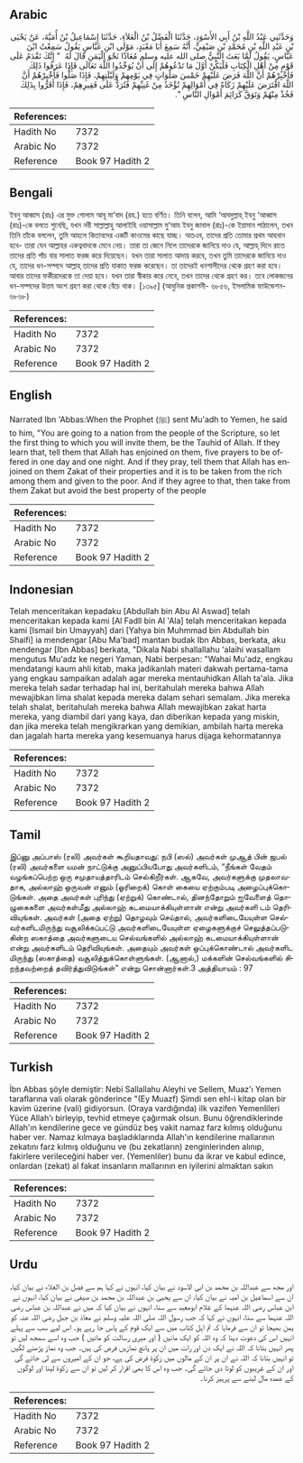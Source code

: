 ## Arabic


<div dir="rtl" lang="ar" style={{fontSize:'larger',backgroundColor:'#f8f9fa',padding:20}}>
وَحَدَّثَنِي عَبْدُ اللَّهِ بْنُ أَبِي الأَسْوَدِ، حَدَّثَنَا الْفَضْلُ بْنُ الْعَلاَءِ، حَدَّثَنَا إِسْمَاعِيلُ بْنُ أُمَيَّةَ، عَنْ يَحْيَى بْنِ عَبْدِ اللَّهِ بْنِ مُحَمَّدِ بْنِ صَيْفِيٍّ، أَنَّهُ سَمِعَ أَبَا مَعْبَدٍ، مَوْلَى ابْنِ عَبَّاسٍ يَقُولُ سَمِعْتُ ابْنَ عَبَّاسٍ، يَقُولُ لَمَّا بَعَثَ النَّبِيُّ صلى الله عليه وسلم مُعَاذًا نَحْوَ الْيَمَنِ قَالَ لَهُ ‏ "‏ إِنَّكَ تَقْدَمُ عَلَى قَوْمٍ مِنْ أَهْلِ الْكِتَابِ فَلْيَكُنْ أَوَّلَ مَا تَدْعُوهُمْ إِلَى أَنْ يُوَحِّدُوا اللَّهَ تَعَالَى فَإِذَا عَرَفُوا ذَلِكَ فَأَخْبِرْهُمْ أَنَّ اللَّهَ فَرَضَ عَلَيْهِمْ خَمْسَ صَلَوَاتٍ فِي يَوْمِهِمْ وَلَيْلَتِهِمْ، فَإِذَا صَلُّوا فَأَخْبِرْهُمْ أَنَّ اللَّهَ افْتَرَضَ عَلَيْهِمْ زَكَاةً فِي أَمْوَالِهِمْ تُؤْخَذُ مِنْ غَنِيِّهِمْ فَتُرَدُّ عَلَى فَقِيرِهِمْ، فَإِذَا أَقَرُّوا بِذَلِكَ فَخُذْ مِنْهُمْ وَتَوَقَّ كَرَائِمَ أَمْوَالِ النَّاسِ ‏"‏‏.‏
</div>
<div style={{backgroundColor:'#f8f9fa',padding:20, marginBottom: 10}}><table> <thead> <tr> <th>References:</th> <th></th> </tr> </thead> <tbody><tr><td>Hadith No</td><td>7372</td></tr><tr><td>Arabic No</td><td>7372</td></tr><tr><td>Reference</td><td>Book 97 Hadith 2</td></tr></tbody></table></div>

## Bengali


<div dir="ltr" lang="bn" style={{fontSize:'larger',backgroundColor:'#f8f9fa',padding:20}}>
ইবনু আব্বাস (রাঃ) এর মুক্ত গোলাম আবূ মা‘বাদ (রহ.) হতে বর্ণিত। তিনি বলেন, আমি ‘আবদুল্লাহ্ ইবনু ‘আব্বাস (রাঃ)-কে বলতে শুনেছি, যখন নবী সাল্লাল্লাহু আলাইহি ওয়াসাল্লাম মু‘আয ইবনু জাবাল (রাঃ)-কে ইয়ামান পাঠালেন, তখন তিনি তাঁকে বললেন, তুমি আহলে কিতাবদের একটি কাওমের কাছে যাচ্ছ। অতএব, তাদের প্রতি তোমার প্রথম আহবান হবে- তারা যেন আল্লাহর একত্ববাদকে মেনে নেয়। তারা তা জেনে নিলে তাদেরকে জানিয়ে দাও যে, আল্লাহ্ দিনে রাতে তাদের প্রতি পাঁচ বার সালাত ফরজ করে দিয়েছেন। যখন তারা সালাত আদায় করবে, তখন তুমি তাদেরকে জানিয়ে দাও যে, তাদের ধন-সম্পদে আল্লাহ্ তাদের প্রতি যাকাত ফরজ করেছেন। তা তাদেরই ধনশালীদের থেকে গ্রহণ করা হবে। আবার তাদের ফকীরদেরকে তা দেয়া হবে। যখন তারা স্বীকার করে নেবে, তখন তাদের থেকে গ্রহণ কর। তবে লোকজনের ধন-সম্পদের উত্তম অংশ গ্রহণ করা থেকে বেঁচে থাক। [১৩৯৫] (আধুনিক প্রকাশনী- ৬৮৫৬, ইসলামিক ফাউন্ডেশন- ৬৮৬৮)
</div>
<div style={{backgroundColor:'#f8f9fa',padding:20, marginBottom: 10}}><table> <thead> <tr> <th>References:</th> <th></th> </tr> </thead> <tbody><tr><td>Hadith No</td><td>7372</td></tr><tr><td>Arabic No</td><td>7372</td></tr><tr><td>Reference</td><td>Book 97 Hadith 2</td></tr></tbody></table></div>

## English


<div dir="ltr" lang="en" style={{fontSize:'larger',backgroundColor:'#f8f9fa',padding:20}}>
Narrated Ibn 'Abbas:When the Prophet (ﷺ) sent Mu'adh to Yemen, he said to him, "You are going to a nation from the people of the Scripture, so let the first thing to which you will invite them, be the Tauhid of Allah. If they learn that, tell them that Allah has enjoined on them, five prayers to be offered in one day and one night. And if they pray, tell them that Allah has enjoined on them Zakat of their properties and it is to be taken from the rich among them and given to the poor. And if they agree to that, then take from them Zakat but avoid the best property of the people
</div>
<div style={{backgroundColor:'#f8f9fa',padding:20, marginBottom: 10}}><table> <thead> <tr> <th>References:</th> <th></th> </tr> </thead> <tbody><tr><td>Hadith No</td><td>7372</td></tr><tr><td>Arabic No</td><td>7372</td></tr><tr><td>Reference</td><td>Book 97 Hadith 2</td></tr></tbody></table></div>

## Indonesian


<div dir="ltr" lang="id" style={{fontSize:'larger',backgroundColor:'#f8f9fa',padding:20}}>
Telah menceritakan kepadaku [Abdullah bin Abu Al Aswad] telah menceritakan kepada kami [Al Fadll bin Al 'Ala] telah menceritakan kepada kami [Ismail bin Umayyah] dari [Yahya bin Muhmmad bin Abdullah bin Shaifi] ia mendengar [Abu Ma'bad] mantan budak Ibn Abbas, berkata, aku mendengar [Ibn Abbas] berkata, "Dikala Nabi shallallahu 'alaihi wasallam mengutus Mu'adz ke negeri Yaman, Nabi berpesan: "Wahai Mu'adz, engkau mendatangi kaum ahli kitab, maka jadikanlah materi dakwah pertama-tama yang engkau sampaikan adalah agar mereka mentauhidkan Allah ta'ala. Jika mereka telah sadar terhadap hal ini, beritahulah mereka bahwa Allah mewajibkan lima shalat kepada mereka dalam sehari semalam. Jika mereka telah shalat, beritahulah mereka bahwa Allah mewajibkan zakat harta mereka, yang diambil dari yang kaya, dan diberikan kepada yang miskin, dan jika mereka telah mengikrarkan yang demikian, ambilah harta mereka dan jagalah harta mereka yang kesemuanya harus dijaga kehormatannya
</div>
<div style={{backgroundColor:'#f8f9fa',padding:20, marginBottom: 10}}><table> <thead> <tr> <th>References:</th> <th></th> </tr> </thead> <tbody><tr><td>Hadith No</td><td>7372</td></tr><tr><td>Arabic No</td><td>7372</td></tr><tr><td>Reference</td><td>Book 97 Hadith 2</td></tr></tbody></table></div>

## Tamil


<div dir="ltr" lang="ta" style={{fontSize:'larger',backgroundColor:'#f8f9fa',padding:20}}>
இப்னு அப்பாஸ் (ரலி) அவர்கள் கூறியதாவது: நபி (ஸல்) அவர்கள் முஆத் பின் ஜபல் (ரலி) அவர்களை யமன் நாட்டுக்கு அனுப்பியபோது அவர்களிடம், “நீங்கள் வேதம் வழங்கப்பெற்ற ஒரு சமுதாயத்தாரிடம் செல்கிறீர்கள். ஆகவே, அவர்களுக்கு முதலாவதாக, அல்லாஹ் ஒருவன் எனும் (ஓரிறைக்) கொள் கையை ஏற்கும்படி அழைப்புக்கொடுங்கள். அதை அவர்கள் புரிந்து (ஏற்றுக்) கொண்டால், தினந்தோறும் ஐவேளைத் தொழுகைகளை அவர்கள்மீது அல்லாஹ் கடமையாக்கியுள்ளான் என்று அவர்களி டம் தெரிவியுங்கள். அவர்கள் (அதை ஏற்று) தொழவும் செய்தால், அவர்களிடையேயுள்ள செல்வர்களிடமிருந்து வசூலிக்கப்பட்டு அவர்களிடையேயுள்ள ஏழைகளுக்குச் செலுத்தப்படுகின்ற ஸகாத்தை அவர்களுடைய செல்வங்களில் அல்லாஹ் கடமையாக்கியுள்ளான் என்று அவர்களிடம் தெரிவியுங்கள். அதையும் அவர்கள் ஒப்புக்கொண்டால் அவர்களிட மிருந்து (ஸகாத்தை) வசூலித்துக்கொள்ளுங்கள். (ஆனால்,) மக்களின் செல்வங்களில் சிறந்தவற்றைத் தவிர்த்துவிடுங்கள்” என்று சொன்னார்கள்.3 அத்தியாயம் : 97
</div>
<div style={{backgroundColor:'#f8f9fa',padding:20, marginBottom: 10}}><table> <thead> <tr> <th>References:</th> <th></th> </tr> </thead> <tbody><tr><td>Hadith No</td><td>7372</td></tr><tr><td>Arabic No</td><td>7372</td></tr><tr><td>Reference</td><td>Book 97 Hadith 2</td></tr></tbody></table></div>

## Turkish


<div dir="ltr" lang="tr" style={{fontSize:'larger',backgroundColor:'#f8f9fa',padding:20}}>
İbn Abbas şöyle demiştir: Nebi Sallallahu Aleyhi ve Sellem, Muaz'ı Yemen taraflarına vali olarak gönderince "(Ey Muazf) Şimdi sen ehl-i kitap olan bir kavim üzerine (vali) gidiyorsun. (Oraya vardığında) ilk vazifen Yemenlileri Yüce Allah'ı birleyip, tevhid etmeye çağırmak olsun. Bunu öğrendiklerinde Allah'ın kendilerine gece ve gündüz beş vakit namaz farz kılmış olduğunu haber ver. Namaz kılmaya başladıklarında Allah'ın kendilerine mallarının zekatını farz kılmış olduğunu ve (bu zekatların) zenginlerinden alınıp, fakirlere verileceğini haber ver. (Yemenliler) bunu da ikrar ve kabul edince, onlardan (zekat) al fakat insanların mallarının en iyilerini almaktan sakın
</div>
<div style={{backgroundColor:'#f8f9fa',padding:20, marginBottom: 10}}><table> <thead> <tr> <th>References:</th> <th></th> </tr> </thead> <tbody><tr><td>Hadith No</td><td>7372</td></tr><tr><td>Arabic No</td><td>7372</td></tr><tr><td>Reference</td><td>Book 97 Hadith 2</td></tr></tbody></table></div>

## Urdu


<div dir="rtl" lang="ur" style={{fontSize:'larger',backgroundColor:'#f8f9fa',padding:20}}>
اور مجھ سے عبداللہ بن محمد بن ابی الاسود نے بیان کیا، انہوں نے کہا ہم سے فضل بن العلاء نے بیان کیا، ان سے اسماعیل بن امیہ نے بیان کیا، ان سے یحییٰ بن عبداللہ بن محمد بن صیفی نے بیان کیا، انہوں نے ابن عباس رضی اللہ عنہما کے غلام ابومعبد سے سنا، انہوں نے بیان کیا کہ میں نے عبداللہ بن عباس رضی اللہ عنہما سے سنا، انہوں نے کہا کہ جب رسول اللہ صلی اللہ علیہ وسلم نے معاذ بن جبل رضی اللہ عنہ کو یمن بھیجا تو ان سے فرمایا کہ تم اہل کتاب میں سے ایک قوم کے پاس جا رہے ہو۔ اس لیے سب سے پہلے انہیں اس کی دعوت دینا کہ وہ اللہ کو ایک مانیں ( اور میری رسالت کو مانیں ) جب وہ اسے سمجھ لیں تو پھر انہیں بتانا کہ اللہ نے ایک دن اور رات میں ان پر پانچ نمازیں فرض کی ہیں۔ جب وہ نماز پڑھنے لگیں تو انہیں بتانا کہ اللہ نے ان پر ان کے مالوں میں زکوٰۃ فرض کی ہے، جو ان کے امیروں سے لی جائے گی اور ان کے غریبوں کو لوٹا دی جائے گی۔ جب وہ اس کا بھی اقرار کر لیں تو ان سے زکوٰۃ لینا اور لوگوں کے عمدہ مال لینے سے پرہیز کرنا۔
</div>
<div style={{backgroundColor:'#f8f9fa',padding:20, marginBottom: 10}}><table> <thead> <tr> <th>References:</th> <th></th> </tr> </thead> <tbody><tr><td>Hadith No</td><td>7372</td></tr><tr><td>Arabic No</td><td>7372</td></tr><tr><td>Reference</td><td>Book 97 Hadith 2</td></tr></tbody></table></div>
